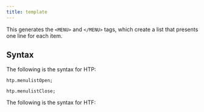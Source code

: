 ```yaml
---
title: template
---
```


This generates the `<MENU>` and `</MENU>` tags, which create a list that presents one line for each item. 

## Syntax

The following is the syntax for HTP:
```
htp.menulistOpen;

htp.menulistClose;
```

The following is the syntax for HTF:
```

```
